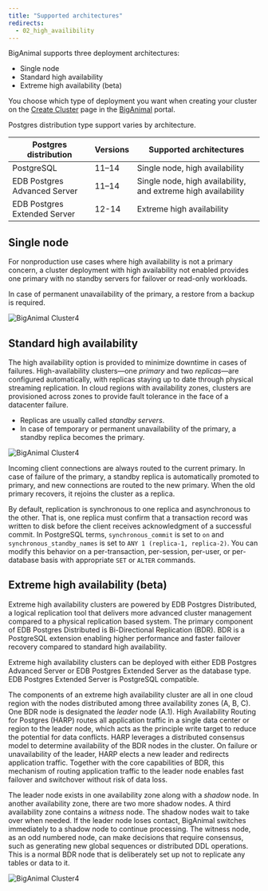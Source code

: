```yaml
---
title: "Supported architectures"
redirects:
  - 02_high_availibility
---
```


BigAnimal supports three deployment architectures: 
- Single node
- Standard high availability
- Extreme high availability (beta)

You choose which type of deployment you want when creating your cluster on the [Create Cluster](https://portal.biganimal.com/create-cluster) page in the [BigAnimal](https://portal.biganimal.com) portal.  

Postgres distribution type support varies by architecture.

| Postgres distribution        | Versions     | Supported architectures                                       |
| ---------------------------- | ------------ | ------------------------------------------------------------- |
| PostgreSQL                   | 11–14        | Single node, high availability                                |
| EDB Postgres Advanced Server | 11–14        | Single node, high availability, and extreme high availability |
| EDB Postgres Extended Server | 12-14        | Extreme high availability                                     |

## Single node

For nonproduction use cases where high availability is not a primary concern, a cluster deployment with high availability not enabled provides one primary with no standby servers for failover or read-only workloads. 

In case of permanent unavailability of the primary, a restore from a backup is required. 

![*BigAnimal Cluster4*](images/Single-Node-Diagram-2x.png)

## Standard high availability

The high availability option is provided to minimize downtime in cases of failures. High-availability clusters—one *primary* and two *replicas*—are configured automatically, with replicas staying up to date through physical streaming replication. In cloud regions with availability zones, clusters are provisioned across zones to provide fault tolerance in the face of a datacenter failure.

-   Replicas are usually called *standby servers*. 
-   In case of temporary or permanent unavailability of the primary, a standby replica becomes the primary.

![*BigAnimal Cluster4*](images/HA-diagram-2x.png)

Incoming client connections are always routed to the current primary. In case of failure of the primary, a standby replica is automatically promoted to primary, and new connections are routed to the new primary. When the old primary recovers, it rejoins the cluster as a replica.

By default, replication is synchronous to one replica and asynchronous to the other. That is, one replica must confirm that a transaction record was written to disk before the client receives acknowledgment of a successful commit. In PostgreSQL terms, `synchronous_commit` is set to `on` and `synchronous_standby_names` is set to `ANY 1 (replica-1, replica-2)`. You can modify this behavior on a per-transaction, per-session, per-user, or per-database basis with appropriate `SET` or `ALTER` commands.

## Extreme high availability (beta)

Extreme high availability clusters are powered by EDB Postgres Distributed, a logical replication tool that delivers more advanced cluster management compared to a physical replication based system. The primary component of EDB Postgres Distributed is Bi-Directional Replication (BDR). BDR is a PostgreSQL extension enabling higher performance and faster failover recovery compared to standard high availability.

Extreme high availability clusters can be deployed with either EDB Postgres Advanced Server or EDB Postgres Extended Server as the database type. EDB Postgres Extended Server is PostgreSQL compatible. 

The components of an extreme high availability cluster are all in one cloud region with the nodes distributed among three availability zones (A, B, C). One BDR node is designated the *leader* node (A.1). High Availability Routing for Postgres (HARP) routes all application traffic in a single data center or region to the leader node, which acts as the principle write target to reduce the potential for data conflicts. HARP leverages a distributed consensus model to determine availability of the BDR nodes in the cluster. On failure or unavailability of the leader, HARP elects a new leader and redirects application traffic. Together with the core capabilities of BDR, this mechanism of routing application traffic to the leader node enables fast failover and switchover without risk of data loss. 

The leader node exists in one availability zone along with a *shadow* node. In another availability zone, there are two more shadow nodes. A third availability zone contains a *witness* node. The shadow nodes wait to take over when needed. If the leader node loses contact, BigAnimal switches immediately to a shadow node to continue processing. The witness node, as an odd numbered node, can make decisions that require consensus, such as generating new global sequences or distributed DDL operations. This is a normal BDR node that is deliberately set up not to replicate any tables or data to it.


![*BigAnimal Cluster4*](images/Extreme-HA-Diagram-2x.png)
